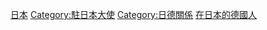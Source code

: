 [[Category:德國駐外大使|日本]]
[[Category:駐日本大使|Category:駐日本大使]]
[[Category:日德關係|Category:日德關係]]
[[Category:在日本的德國人|]]